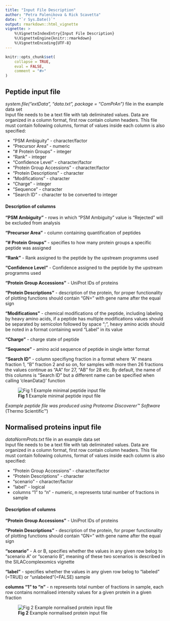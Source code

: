 ```yaml
---
title: "Input File Description"
author: "Petra Palenikova & Rick Scavetta"
date: "`r Sys.Date()`"
output: rmarkdown::html_vignette
vignette: >
    %\VignetteIndexEntry{Input File Description}
    %\VignetteEngine{knitr::rmarkdown}
    %\VignetteEncoding{UTF-8}
---
```


```r
knitr::opts_chunk$set(
    collapse = TRUE,
    eval = FALSE,
    comment = "#>"
)
```
## Peptide input file
*system.file("extData", "data.txt", package = "ComPrAn")* file in the example 
data set  
Input file needs to be a text file with tab deliminated values. Data are 
organized in a column format, first row contain column headers. 
This file must contain following columns, format of values inside each column
is also specified:   

* "PSM Ambiguity" - character/factor
* "Precursor Area" - numeric
* "# Protein Groups" - integer
* "Rank" - integer
* "Confidence Level" - character/factor
* "Protein Group Accessions" -  character/factor
* "Protein Descriptions" - character
* "Modifications" - character
* "Charge" - integer
* "Sequence" - character
* "Search ID" - character to be converted to integer

#### Description of columns

**"PSM Ambiguity"** - rows in which "PSM Ambiguity" value is "Rejected" will
be excluded from analysis

**"Precursor Area"** - column containing quantification of peptides 

**"# Protein Groups"** - specifies to how many protein groups a specific peptide
was assigned

**"Rank"** - Rank assigned to the peptide by the upstream programms used

**"Confidence Level"** - Confidence assigned to the peptide by the upstream 
programms used

**"Protein Group Accessions"** - UniProt IDs of proteins

**"Protein Descriptions"** - description of the protein, for proper 
functionality of plotting functions should contain "GN=" with gene name after 
the equal sign

**"Modifications"** - chemical modifications of the peptide, including labeling
by heavy amino acids, if a peptide has multiple modifications values should be 
separated by semicolon followed by space "; ", heavy amino acids should be noted
in a format containing word "Label" in its value

**"Charge"** - charge state of peptide

**"Sequence"** - amino acid sequence of peptide in single letter format

**"Search ID"** - column specifiyng fraction in a format where "A" means 
fraction 1, "B" fraction 2 and so on, for samples with more then 26 fractions 
the values continue as "AA" for 27, "AB" for 28 etc. By default, the name of 
this columns is "Search ID" but a different name can be specified when calling
'cleanData()' function

![**Fig 1** Example minimal peptide input file](peptideInputFile.png)  

*Example peptide file was produced using Proteome Discoverer™ Software* 
(Thermo Scientific™)

## Normalised proteins input file
*dataNormProts.txt* file in an example data set  
Input file needs to be a text file with tab deliminated values. Data are 
organized in a column format, first row contain column headers. 
This file must contain following columns, format of values inside each column 
is also specified:   

* "Protein Group Accessions" -  character/factor
* "Protein Descriptions" - character
* "scenario" - character/factor
* "label" - logical
* columns "1" to "n" - numeric, n represents total number of fractions in sample


#### Description of columns

**"Protein Group Accessions"** - UniProt IDs of proteins

**"Protein Descriptions"** - description of the protein, for proper 
functionality of plotting functions should contain "GN=" with gene name after 
the equal sign

**"scenario"** - A or B, specifies whether the values in any given row belog to
"scenario A" or "scenario B", meaning of these two scenarios is described in the
SILACcomplexomics vignette

**"label"** - specifies whether the values in any given row belog to "labeled"
(=TRUE) or "unlabeled"(=FALSE) sample

**columns "1" to "n"** - n represents total number of fractions in sample, each 
row contains normalised intensity values for a given protein in a given fraction

![**Fig 2** Example normalised protein input file](normProtInput.png)
